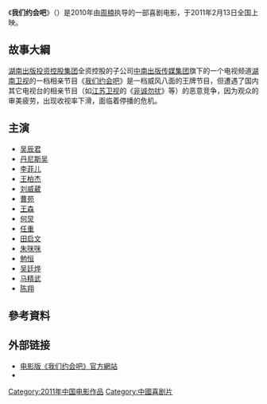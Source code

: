{{unreferenced|time=2011-04-22T07:40:10+00:00}}
{{Infobox Film
| name               = 我们约会吧
| original_name      = {{lang|en|Somebody to Love}}
| image              = <!-- 檔案不存在 Somebody to Love film poster.jpg -->
| caption            = 电影海报
| director           = [[周楠|周楠]]
| producer           = [[龙丹妮|龙丹妮]]
| writer             = [[郭敬明|郭敬明]]
| starring           = 
| music              = 
| cinematography     = 
| editing            = 
| production_company = [[北京华影盛视文化传播有限公司|北京华影盛视文化传播有限公司]]
| distributor        = 
| released           = {{flagicon|China}}2011年2月13日
| runtime            = 100分钟 
| country            = {{中國大陸電影產地}}
| awards             = 
| language           = [[普通话|普通话]]
}}
《'''我们约会吧'''》（{{lang-en|'''Somebody to Love'''}}）是2010年由[[周楠|周楠]]执导的一部喜剧电影，于2011年2月13日全国上映。

==故事大綱==
[[湖南出版投资控股集团|湖南出版投资控股集团]]全资控股的子公司[[中南出版传媒集团|中南出版传媒集团]]旗下的一个电视频道[[湖南卫视|湖南卫视]]的一档相亲节目《[[我们约会吧|我们约会吧]]》是一档威风八面的王牌节目，但遭遇了国内其它电视台的相亲节目（如[[江苏卫视|江苏卫视]]的《[[非诚勿扰|非诚勿扰]]》等）的恶意竞争，因为观众的审美疲劳，出现收视率下滑，面临着停播的危机。

==主演==
*[[吴辰君|吴辰君]]
*[[丹尼斯吴|丹尼斯吴]]
*[[李菲儿|李菲儿]]
*[[王柏杰|王柏杰]]
*[[刘威葳|刘威葳]]
*[[曹苑|曹苑]]
*[[王森|王森]]
*[[何炅|何炅]]
*[[任重|任重]]
*[[田启文|田启文]]
*[[朱咪咪|朱咪咪]]
*[[勉恒|勉恒]]
*[[吴廷烨|吴廷烨]]
*[[马精武|马精武]]
*[[陈翔|陈翔]]

==參考資料==

==外部链接==
*[http://ent.hunantv.com/v/movie/somebodytolove/index.html 电影版《我们约会吧》官方網站] {{Wayback|url=http://ent.hunantv.com/v/movie/somebodytolove/index.html |date=20140426211816 }}
*{{imdb title|2473702|我们约会吧}}

{{郭敬明}}

[[Category:2011年中国电影作品|Category:2011年中国电影作品]]
[[Category:中國喜剧片|Category:中國喜剧片]]